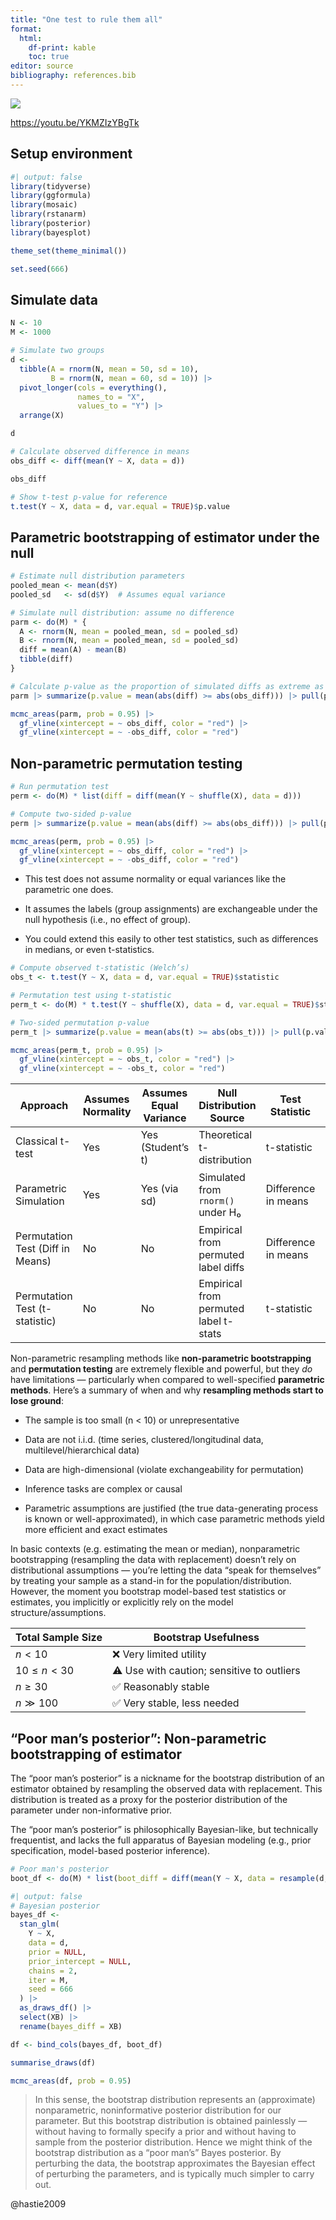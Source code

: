 ```yaml
---
title: "One test to rule them all"
format:
  html:
    df-print: kable
    toc: true
editor: source
bibliography: references.bib
---
```


![](images/clipboard-3357125979.png)

<https://youtu.be/YKMZIzYBgTk>

## Setup environment

```r
#| output: false
library(tidyverse)
library(ggformula)
library(mosaic)
library(rstanarm)
library(posterior)
library(bayesplot)

theme_set(theme_minimal())

set.seed(666)
```

## Simulate data

```r
N <- 10
M <- 1000

# Simulate two groups
d <-
  tibble(A = rnorm(N, mean = 50, sd = 10),
         B = rnorm(N, mean = 60, sd = 10)) |>
  pivot_longer(cols = everything(),
               names_to = "X",
               values_to = "Y") |>
  arrange(X)

d
```

```r
# Calculate observed difference in means
obs_diff <- diff(mean(Y ~ X, data = d))

obs_diff
```

```r
# Show t-test p-value for reference
t.test(Y ~ X, data = d, var.equal = TRUE)$p.value
```

## Parametric bootstrapping of estimator under the null

```r
# Estimate null distribution parameters
pooled_mean <- mean(d$Y)
pooled_sd   <- sd(d$Y)  # Assumes equal variance
```

```r
# Simulate null distribution: assume no difference
parm <- do(M) * {
  A <- rnorm(N, mean = pooled_mean, sd = pooled_sd)
  B <- rnorm(N, mean = pooled_mean, sd = pooled_sd)
  diff = mean(A) - mean(B)
  tibble(diff)
}
```

```r
# Calculate p-value as the proportion of simulated diffs as extreme as observed
parm |> summarize(p.value = mean(abs(diff) >= abs(obs_diff))) |> pull(p.value)
```

```r
mcmc_areas(parm, prob = 0.95) |>
  gf_vline(xintercept = ~ obs_diff, color = "red") |>
  gf_vline(xintercept = ~ -obs_diff, color = "red")
```

## Non-parametric permutation testing

```r
# Run permutation test
perm <- do(M) * list(diff = diff(mean(Y ~ shuffle(X), data = d)))
```

```r
# Compute two-sided p-value
perm |> summarize(p.value = mean(abs(diff) >= abs(obs_diff))) |> pull(p.value)
```

```r
mcmc_areas(perm, prob = 0.95) |>
  gf_vline(xintercept = ~ obs_diff, color = "red") |>
  gf_vline(xintercept = ~ -obs_diff, color = "red")
```

-   This test does not assume normality or equal variances like the parametric one does.

-   It assumes the labels (group assignments) are exchangeable under the null hypothesis (i.e., no effect of group).

-   You could extend this easily to other test statistics, such as differences in medians, or even t-statistics.

```r
# Compute observed t-statistic (Welch’s)
obs_t <- t.test(Y ~ X, data = d, var.equal = TRUE)$statistic

# Permutation test using t-statistic
perm_t <- do(M) * t.test(Y ~ shuffle(X), data = d, var.equal = TRUE)$statistic
```

```r
# Two-sided permutation p-value
perm_t |> summarize(p.value = mean(abs(t) >= abs(obs_t))) |> pull(p.value)
```

```r
mcmc_areas(perm_t, prob = 0.95) |>
  gf_vline(xintercept = ~ obs_t, color = "red") |>
  gf_vline(xintercept = ~ -obs_t, color = "red")
```

| Approach | Assumes Normality | Assumes Equal Variance | Null Distribution Source | Test Statistic | Flexibility / Robustness | P-value Computation |
|----|----|----|----|----|----|----|
| Classical t-test | Yes | Yes (Student's t) | Theoretical t-distribution | t-statistic | Low (sensitive to assumptions) | Analytical from t-distribution |
| Parametric Simulation | Yes | Yes (via sd) | Simulated from `rnorm()` under H₀ | Difference in means | Moderate (assumes model) | Proportion of extreme simulated diffs |
| Permutation Test (Diff in Means) | No | No | Empirical from permuted label diffs | Difference in means | High (non-parametric) | Proportion of extreme permuted diffs |
| Permutation Test (t-statistic) | No | No | Empirical from permuted label t-stats | t-statistic | High (non-parametric) | Proportion of extreme permuted t-stats |

Non-parametric resampling methods like **non-parametric bootstrapping** and **permutation testing** are extremely flexible and powerful, but they *do* have limitations — particularly when compared to well-specified **parametric methods**. Here’s a summary of when and why **resampling methods start to lose ground**:

-   The sample is too small (n \< 10) or unrepresentative

-   Data are not i.i.d. (time series, clustered/longitudinal data, multilevel/hierarchical data)

-   Data are high-dimensional (violate exchangeability for permutation)

-   Inference tasks are complex or causal

-   Parametric assumptions are justified (the true data-generating process is known or well-approximated), in which case parametric methods yield more efficient and exact estimates

In basic contexts (e.g. estimating the mean or median), nonparametric bootstrapping (resampling the data with replacement) doesn’t rely on distributional assumptions — you're letting the data “speak for themselves” by treating your sample as a stand-in for the population/distribution. However, the moment you bootstrap model-based test statistics or estimates, you implicitly or explicitly rely on the model structure/assumptions.

| **Total Sample Size** | **Bootstrap Usefulness**                   |
|-----------------------|--------------------------------------------|
| $n < 10$              | ❌ Very limited utility                    |
| $10 \leq n < 30$      | ⚠️ Use with caution; sensitive to outliers |
| $n \geq 30$           | ✅ Reasonably stable                       |
| $n \gg 100$           | ✅ Very stable, less needed                |

## "Poor man's posterior": Non-parametric bootstrapping of estimator

The “poor man’s posterior” is a nickname for the bootstrap distribution of an estimator obtained by resampling the observed data with replacement. This distribution is treated as a proxy for the posterior distribution of the parameter under non-informative prior.

The “poor man’s posterior” is philosophically Bayesian-like, but technically frequentist, and lacks the full apparatus of Bayesian modeling (e.g., prior specification, model-based posterior inference).

```r
# Poor man's posterior
boot_df <- do(M) * list(boot_diff = diff(mean(Y ~ X, data = resample(d, groups = X))))
```

```r
#| output: false
# Bayesian posterior
bayes_df <-
  stan_glm(
    Y ~ X,
    data = d,
    prior = NULL,
    prior_intercept = NULL,
    chains = 2,
    iter = M,
    seed = 666
  ) |>
  as_draws_df() |>
  select(XB) |>
  rename(bayes_diff = XB)
```

```r
df <- bind_cols(bayes_df, boot_df)

summarise_draws(df)

mcmc_areas(df, prob = 0.95)
```

> In this sense, the bootstrap distribution represents an (approximate) nonparametric, noninformative posterior distribution for our parameter. But this bootstrap distribution is obtained painlessly — without having to formally specify a prior and without having to sample from the posterior distribution. Hence we might think of the bootstrap distribution as a “poor man’s” Bayes posterior. By perturbing the data, the bootstrap approximates the Bayesian effect of perturbing the parameters, and is typically much simpler to carry out.

@hastie2009
